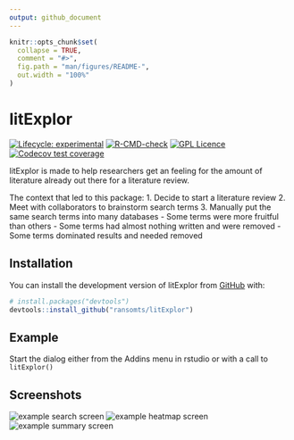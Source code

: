 ```yaml
---
output: github_document
---
```


<!-- README.md is generated from README.Rmd. Please edit that file -->

<!-- https://devguide.ropensci.org/building.html?q=testing#readme -->

```r
knitr::opts_chunk$set(
  collapse = TRUE,
  comment = "#>",
  fig.path = "man/figures/README-",
  out.width = "100%"
)
```

# litExplor

<!-- badges: start -->
[![Lifecycle: experimental](https://img.shields.io/badge/lifecycle-experimental-orange.svg)](https://lifecycle.r-lib.org/articles/stages.html#experimental)
[![R-CMD-check](https://github.com/ransomts/litExplor/workflows/R-CMD-check/badge.svg)](https://github.com/ransomts/litExplor/actions)
[![GPL Licence](https://badges.frapsoft.com/os/gpl/gpl.svg?v=103)](https://opensource.org/licenses/GPL-3.0/)
[![Codecov test coverage](https://codecov.io/gh/ransomts/ed_database_explor/branch/master/graph/badge.svg)](https://app.codecov.io/gh/ransomts/ed_database_explor?branch=master)
<!-- badges: end -->

litExplor is made to help researchers get an feeling for the amount of literature already out there for a literature review. 

The context that led to this package:
1. Decide to start a literature review
2. Meet with collaborators to brainstorm search terms
3. Manually put the same search terms into many databases
   - Some terms were more fruitful than others
   - Some terms had almost nothing written and were removed
   - Some terms dominated results and needed removed


## Installation

You can install the development version of litExplor from [GitHub](https://github.com/) with:

``` r
# install.packages("devtools")
devtools::install_github("ransomts/litExplor")
```

## Example

Start the dialog either from the Addins menu in rstudio or with a call to `litExplor()`

## Screenshots

![example search screen](man/figures/search-example.png)
![example heatmap screen](man/figures/heatmap-example.png)
![example summary screen](man/figures/summary-example.png)




<!-- You'll still need to render `README.Rmd` regularly, to keep `README.md` up-to-date. `devtools::build_readme()` is handy for this. You could also use GitHub Actions to re-render `README.Rmd` every time you push. An example workflow can be found here: <https://github.com/r-lib/actions/tree/v1/examples>. -->
